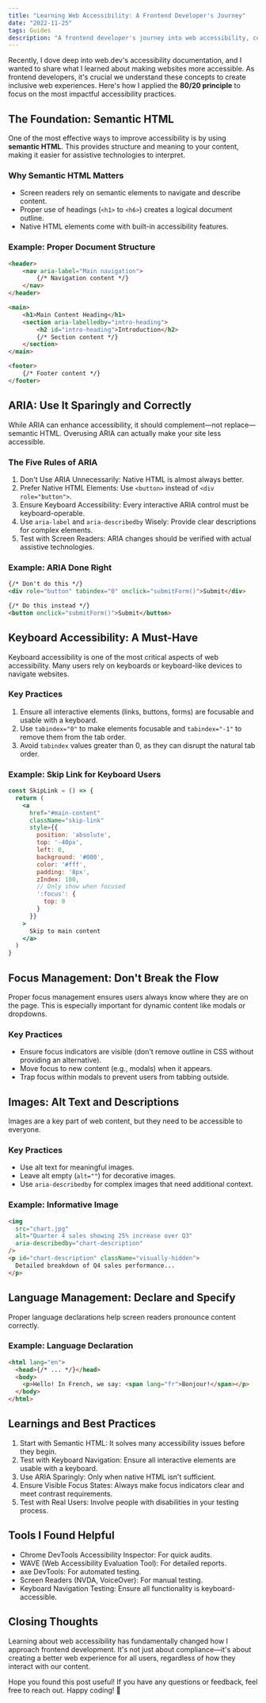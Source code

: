 ```yaml
---
title: "Learning Web Accessibility: A Frontend Developer's Journey"
date: "2022-11-25"
tags: Guides
description: "A frontend developer's journey into web accessibility, covering HTML, ARIA, focus management, and best practices for creating inclusive web experiences."
---
```


Recently, I dove deep into web.dev's accessibility documentation, and I wanted to share what I learned about making websites more accessible. As frontend developers, it's crucial we understand these concepts to create inclusive web experiences. Here's how I applied the **80/20 principle** to focus on the most impactful accessibility practices.

## The Foundation: Semantic HTML

One of the most effective ways to improve accessibility is by using **semantic HTML**. This provides structure and meaning to your content, making it easier for assistive technologies to interpret.

### Why Semantic HTML Matters
- Screen readers rely on semantic elements to navigate and describe content.
- Proper use of headings (`<h1>` to `<h6>`) creates a logical document outline.
- Native HTML elements come with built-in accessibility features.

### Example: Proper Document Structure

```html
<header>
    <nav aria-label="Main navigation">
        {/* Navigation content */}
    </nav>
</header>

<main>
    <h1>Main Content Heading</h1>
    <section aria-labelledby="intro-heading">
        <h2 id="intro-heading">Introduction</h2>
        {/* Section content */}
    </section>
</main>

<footer>
    {/* Footer content */}
</footer>
```

## ARIA: Use It Sparingly and Correctly

While ARIA can enhance accessibility, it should complement—not replace—semantic HTML. Overusing ARIA can actually make your site less accessible.


### The Five Rules of ARIA

1. Don't Use ARIA Unnecessarily: Native HTML is almost always better.
2. Prefer Native HTML Elements: Use `<button>` instead of `<div role="button">`.
3. Ensure Keyboard Accessibility: Every interactive ARIA control must be keyboard-operable.
4. Use `aria-label` and `aria-describedby` Wisely: Provide clear descriptions for complex elements.
5. Test with Screen Readers: ARIA changes should be verified with actual assistive technologies.

### Example: ARIA Done Right

```html
{/* Don't do this */}
<div role="button" tabindex="0" onclick="submitForm()">Submit</div>

{/* Do this instead */}
<button onclick="submitForm()">Submit</button>
```

## Keyboard Accessibility: A Must-Have

Keyboard accessibility is one of the most critical aspects of web accessibility. Many users rely on keyboards or keyboard-like devices to navigate websites.

### Key Practices
1. Ensure all interactive elements (links, buttons, forms) are focusable and usable with a keyboard.
2. Use `tabindex="0"` to make elements focusable and `tabindex="-1"` to remove them from the tab order.
3. Avoid `tabindex` values greater than 0, as they can disrupt the natural tab order.

### Example: Skip Link for Keyboard Users

```jsx
const SkipLink = () => {
  return (
    <a 
      href="#main-content" 
      className="skip-link"
      style={{
        position: 'absolute',
        top: '-40px',
        left: 0,
        background: '#000',
        color: '#fff',
        padding: '8px',
        zIndex: 100,
        // Only show when focused
        ':focus': {
          top: 0
        }
      }}
    >
      Skip to main content
    </a>
  )
}
```

## Focus Management: Don't Break the Flow

  Proper focus management ensures users always know where they are on the page. This is especially important for dynamic content like modals or dropdowns.

### Key Practices
- Ensure focus indicators are visible (don't remove outline in CSS without providing an alternative).
- Move focus to new content (e.g., modals) when it appears.
- Trap focus within modals to prevent users from tabbing outside.

## Images: Alt Text and Descriptions

Images are a key part of web content, but they need to be accessible to everyone.

### Key Practices
- Use alt text for meaningful images.
- Leave alt empty (`alt=""`) for decorative images.
- Use `aria-describedby` for complex images that need additional context.

### Example: Informative Image

```html
<img 
  src="chart.jpg" 
  alt="Quarter 4 sales showing 25% increase over Q3"
  aria-describedby="chart-description"
/>
<p id="chart-description" className="visually-hidden">
  Detailed breakdown of Q4 sales performance...
</p>
```

## Language Management: Declare and Specify

Proper language declarations help screen readers pronounce content correctly.

### Example: Language Declaration

```html
<html lang="en">
  <head>{/* ... */}</head>
  <body>
    <p>Hello! In French, we say: <span lang="fr">Bonjour!</span></p>
  </body>
</html>
```

## Learnings and Best Practices

1. Start with Semantic HTML: It solves many accessibility issues before they begin.
2. Test with Keyboard Navigation: Ensure all interactive elements are usable with a keyboard.
3. Use ARIA Sparingly: Only when native HTML isn't sufficient.
4. Ensure Visible Focus States: Always make focus indicators clear and meet contrast requirements.
5. Test with Real Users: Involve people with disabilities in your testing process.

## Tools I Found Helpful

- Chrome DevTools Accessibility Inspector: For quick audits.
- WAVE (Web Accessibility Evaluation Tool): For detailed reports.
- axe DevTools: For automated testing.
- Screen Readers (NVDA, VoiceOver): For manual testing.
- Keyboard Navigation Testing: Ensure all functionality is keyboard-accessible.

## Closing Thoughts

Learning about web accessibility has fundamentally changed how I approach frontend development. It's not just about compliance—it's about creating a better web experience for all users, regardless of how they interact with our content.

Hope you found this post useful! If you have any questions or feedback, feel free to reach out. Happy coding! 🚀